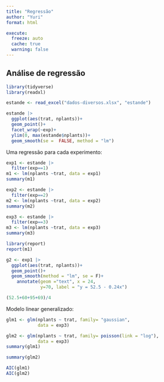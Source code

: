 ```yaml
---
title: "Regressão"
author: "Yuri"
format: html

execute: 
  freeze: auto
  cache: true
  warning: false
---
```


## Análise de regressão

```r
library(tidyverse)
library(readxl)

estande <- read_excel("dados-diversos.xlsx", "estande")

estande |> 
  ggplot(aes(trat, nplants))+
  geom_point()+
  facet_wrap(~exp)+
  ylim(0, max(estande$nplants))+
  geom_smooth(se =  FALSE, method = "lm")
```

Uma regressão para cada experimento:

```r
exp1 <- estande |> 
  filter(exp==1)
m1 <- lm(nplants ~trat, data = exp1)
summary(m1)

exp2 <- estande |> 
  filter(exp==2)
m2 <- lm(nplants ~trat, data = exp2)
summary(m2)

exp3 <- estande |> 
  filter(exp==3)
m3 <- lm(nplants ~trat, data = exp3)
summary(m3)

library(report)
report(m1)

g2 <- exp1 |> 
  ggplot(aes(trat, nplants))+
  geom_point()+
  geom_smooth(method = "lm", se = F)+
    annotate(geom ="text", x = 24,
             y=70, label = "y = 52.5 - 0.24x")

(52.5+60+95+69)/4
```

Modelo linear generalizado:

```r

glm1 <- glm(nplants ~ trat, family= "gaussian",
            data = exp3)

glm2 <- glm(nplants ~ trat, family= poisson(link = "log"),
            data = exp3)
summary(glm1)

summary(glm2)

AIC(glm1)
AIC(glm2)
```

